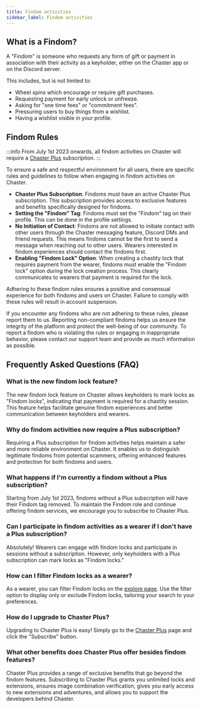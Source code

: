 ```yaml
---
title: Findom activities
sidebar_label: Findom activities
---
```

## What is a Findom?

A "Findom" is someone who requests any form of gift or payment in association with their activity as a keyholder, either on the Chaster app or on the Discord server.

This includes, but is not limited to:

* Wheel spins which encourage or require gift purchases.
* Requesting payment for early unlock or unfreeze.
* Asking for "one time fees" or "commitment fees".
* Pressuring users to buy things from a wishlist.
* Having a wishlist visible in your profile.

## Findom Rules

:::info
From July 1st 2023 onwards, all findom activities on Chaster will require a [Chaster Plus](https://chaster.app/plus/findoms) subscription.
:::

To ensure a safe and respectful environment for all users, there are specific rules and guidelines to follow when engaging in findom activities on Chaster.

* **Chaster Plus Subscription**: Findoms must have an active Chaster Plus subscription. This subscription provides access to exclusive features and benefits specifically designed for findoms.
* **Setting the "Findom" Tag**: Findoms must set the "Findom" tag on their profile. This can be done in the profile settings.
* **No Initiation of Contact**: Findoms are not allowed to initiate contact with other users through the Chaster messaging feature, Discord DMs and friend requests. This means findoms cannot be the first to send a message when reaching out to other users. Wearers interested in findom experiences should contact the findoms first.
* **Enabling "Findom Lock" Option**: When creating a chastity lock that requires payment from the wearer, findoms must enable the "Findom lock" option during the lock creation process. This clearly communicates to wearers that payment is required for the lock.

Adhering to these findom rules ensures a positive and consensual experience for both findoms and users on Chaster. Failure to comply with these rules will result in account suspension.

If you encounter any findoms who are not adhering to these rules, please report them to us. Reporting non-compliant findoms helps us ensure the integrity of the platform and protect the well-being of our community. To report a findom who is violating the rules or engaging in inappropriate behavior, please contact our support team and provide as much information as possible.

## Frequently Asked Questions (FAQ)

### What is the new findom lock feature?

The new findom lock feature on Chaster allows keyholders to mark locks as "Findom locks", indicating that payment is required for a chastity session. This feature helps facilitate genuine findom experiences and better communication between keyholders and wearers.

### Why do findom activities now require a Plus subscription?

Requiring a Plus subscription for findom activities helps maintain a safer and more reliable environment on Chaster. It enables us to distinguish legitimate findoms from potential scammers, offering enhanced features and protection for both findoms and users.

### What happens if I'm currently a findom without a Plus subscription?

Starting from July 1st 2023, findoms without a Plus subscription will have their Findom tag removed. To maintain the Findom role and continue offering findom services, we encourage you to subscribe to Chaster Plus.

### Can I participate in findom activities as a wearer if I don't have a Plus subscription?

Absolutely! Wearers can engage with findom locks and participate in sessions without a subscription. However, only keyholders with a Plus subscription can mark locks as "Findom locks."

### How can I filter Findom locks as a wearer?

As a wearer, you can filter Findom locks on the [explore page](https://chaster.app/explore). Use the filter option to display only or exclude Findom locks, tailoring your search to your preferences.

### How do I upgrade to Chaster Plus?

Upgrading to Chaster Plus is easy! Simply go to the [Chaster Plus](https://chaster.app/plus/findoms) page and click the "Subscribe" button.

### What other benefits does Chaster Plus offer besides findom features?

Chaster Plus provides a range of exclusive benefits that go beyond the findom features. Subscribing to Chaster Plus grants you unlimited locks and extensions, ensures image combination verification, gives you early access to new extensions and adventures, and allows you to support the developers behind Chaster.